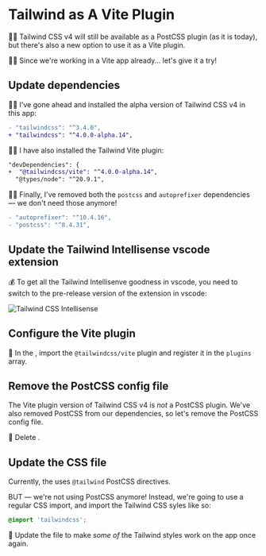 # Tailwind as A Vite Plugin

👨‍💼 Tailwind CSS v4 will still be available as a PostCSS plugin (as it is today), but there's also a new option to use it as a Vite plugin.

👨‍💼 Since we're working in a Vite app already... let's give it a try!

## Update dependencies

🧝‍♂️ I've gone ahead and installed the alpha version of Tailwind CSS v4 in this app:

```diff filename=package.json
- "tailwindcss": "^3.4.0",
+ "tailwindcss": "^4.0.0-alpha.14",
```

🧝‍♂️ I have also installed the Tailwind Vite plugin:

```diff filename=package.json
"devDependencies": {
+  "@tailwindcss/vite": "^4.0.0-alpha.14",
  "@types/node": "^20.9.1",
```

🧝‍♂️ Finally, I've removed both the `postcss` and `autoprefixer` dependencies — we don't need those anymore!

```diff filename=package.json
- "autoprefixer": "^10.4.16",
- "postcss": "^8.4.31",
```

## Update the Tailwind Intellisense vscode extension

💰 To get all the Tailwind Intellisenve goodness in vscode, you need to switch to the pre-release version of the extension in vscode:

![Tailwind CSS Intellisense](/tailwind-intellisense.png)

## Configure the Vite plugin

🐨 In the <InlineFile file='vite.config.ts' />, import the `@tailwindcss/vite` plugin and register it in the `plugins` array.

## Remove the PostCSS config file

The Vite plugin version of Tailwind CSS v4 is _not_ a PostCSS plugin. We've also removed PostCSS from our dependencies, so let's remove the PostCSS config file.

🐨 Delete <InlineFile file='postcss.config.mjs' />.

## Update the CSS file

Currently, the <InlineFile file='src/styles/tailwind.css' /> uses `@tailwind` PostCSS directives.

BUT — we're not using PostCSS anymore! Instead, we're going to use a regular CSS import, and import the Tailwind CSS syles like so:

```css filename=src/styles/tailwind.css
@import 'tailwindcss';
```

🐨 Update the <InlineFile file='src/styles/tailwind.css' /> file to make _some of_ the Tailwind styles work on the app once again.

